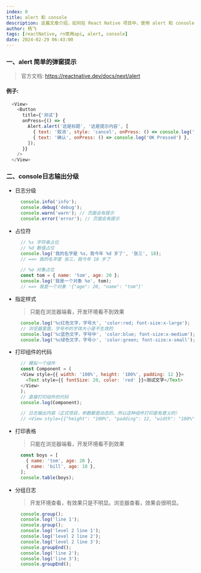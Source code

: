 ```yaml
---
index: 0
title: alert 和 console
description: 这篇文章介绍，如何在 React Native 项目中，使用 alert 和 console 这两个 api 进行调试。
author: 杨飞
tags: [reactNative, rn常用api, alert, console]
date: 2024-02-29 06:43:00
---
```


### 一、alert 简单的弹窗提示
> 官方文档: https://reactnative.dev/docs/next/alert

#### 例子:

```javascript
  <View>
    <Button
      title={'测试'}
      onPress={() => {
        Alert.alert('这是标题', '这是提示内容', [
          { text: '取消', style: 'cancel', onPress: () => console.log('Cancel Pressed') },
          { text: '确认', onPress: () => console.log('OK Pressed') },
        ]);
      }}
    />
  </View>
```

### 二、console日志输出分级

  - 日志分级
    ```javascript
      console.info('info');
      console.debug('debug');
      console.warn('warn'); // 页面会有提示
      console.error('error'); // 页面会有提示
    ```

  - 占位符
    ```javascript
      // %s 字符串占位
      // %d 数值占位
      console.log('我的名字是 %s，我今年 %d 岁了', '张三', 18);
      // ==> 我的名字是 张三，我今年 18 岁了

      // %o 对象占位
      const tom = { name: 'tom', age: 20 };
      console.log('我是一个对象 %o', tom);
      // ==> 我是一个对象 '{"age": 20, "name": "tom"}'
    ```

  - 指定样式
    > 只能在浏览器端看，开发环境看不到效果
    ```javascript
      console.log('%c红色文字，字号大', 'color:red; font-size:x-large');
      // 浏览器里面，字号中的字体大小是不生效的
      console.log('%c蓝色文字，字号中', 'color:blue; font-size:x-medium');
      console.log('%c绿色文字，字号小', 'color:green; font-size:x-small');
    ```

  - 打印组件的代码
    ```javascript
      // 模拟一个组件
      const Component = (
      <View style={{ width: '100%', height: '100%', padding: 12 }}>
        <Text style={{ fontSize: 20, color: 'red' }}>测试文字</Text>
      </View>
      );
      // 直接打印组件的代码
      console.log(Component);

      // 日志输出内容（正式项目，参数都是动态的，所以这种组件打印是有意义的）
      // <View style={{"height": "100%", "padding": 12, "width": "100%"}}><Text style={{"color": "red", "fontSize": 20}}>测试文字</Text></View>
    ```

  - 打印表格
    > 只能在浏览器端看，开发环境看不到效果
    ```javascript
      const boys = [
        { name: 'tom', age: 20 },
        { name: 'bill', age: 18 },
      ];
      console.table(boys);
    ```

  - 分组日志
    > 开发环境查看，有效果只是不明显。浏览器查看，效果会很明显。
    ```javascript
      console.group();
      console.log('line 1');
      console.group();
      console.log('level 2 line 1');
      console.log('level 2 line 2');
      console.log('level 2 line 3');
      console.groupEnd();
      console.log('line 2');
      console.log('line 3');
      console.groupEnd();
    ```
